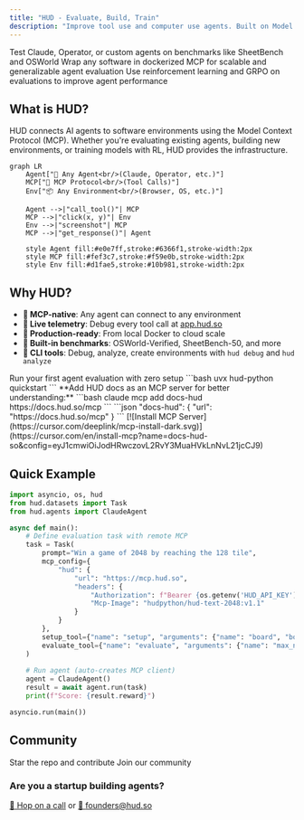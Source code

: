 ```yaml
---
title: "HUD - Evaluate, Build, Train"
description: "Improve tool use and computer use agents. Built on Model Context Protocol."
---
```


<CardGroup cols={3}>
<Card title="I want to evaluate agents" icon="robot" href="/evaluate-agents">
  Test Claude, Operator, or custom agents on benchmarks like SheetBench and OSWorld
</Card>

<Card title="I want to build environments" icon="cube" href="/build-environments">
  Wrap any software in dockerized MCP for scalable and generalizable agent evaluation
</Card>

<Card title="I want to train agents" icon="brain" href="/train-agents">
  Use reinforcement learning and GRPO on evaluations to improve agent performance
</Card>
</CardGroup>

## What is HUD?

HUD connects AI agents to software environments using the Model Context Protocol (MCP). Whether you're evaluating existing agents, building new environments, or training models with RL, HUD provides the infrastructure.

```mermaid
graph LR
    Agent["🤖 Any Agent<br/>(Claude, Operator, etc.)"]
    MCP["🔌 MCP Protocol<br/>(Tool Calls)"]
    Env["📦 Any Environment<br/>(Browser, OS, etc.)"]
    
    Agent -->|"call_tool()"| MCP
    MCP -->|"click(x, y)"| Env
    Env -->|"screenshot"| MCP
    MCP -->|"get_response()"| Agent
    
    style Agent fill:#e0e7ff,stroke:#6366f1,stroke-width:2px
    style MCP fill:#fef3c7,stroke:#f59e0b,stroke-width:2px
    style Env fill:#d1fae5,stroke:#10b981,stroke-width:2px
```

## Why HUD?

- **🔌 MCP-native**: Any agent can connect to any environment
- **📡 Live telemetry**: Debug every tool call at [app.hud.so](https://app.hud.so)
- **🚀 Production-ready**: From local Docker to cloud scale
- **🎯 Built-in benchmarks**: OSWorld-Verified, SheetBench-50, and more
- **🔧 CLI tools**: Debug, analyze, create environments with `hud debug` and `hud analyze`

<CardGroup cols={2}>
<Card title="3-minute quickstart" icon="bolt" href="/quickstart">
  Run your first agent evaluation with zero setup
</Card>

<Card title="Clone starter project" icon="code-branch">
  ```bash
  uvx hud-python quickstart
  ```
</Card>
</CardGroup>

<Card title="Using an AI assistant?" icon="sparkles">
**Add HUD docs as an MCP server for better understanding:**

<Tabs>
  <Tab title="Claude">
    ```bash
    claude mcp add docs-hud https://docs.hud.so/mcp
    ```
  </Tab>
  <Tab title="Cursor">
    ```json
    "docs-hud": {
      "url": "https://docs.hud.so/mcp"
    }
    ```
     [![Install MCP Server](https://cursor.com/deeplink/mcp-install-dark.svg)](https://cursor.com/en/install-mcp?name=docs-hud-so&config=eyJ1cmwiOiJodHRwczovL2RvY3MuaHVkLnNvL21jcCJ9)
  </Tab>
</Tabs>
</Card>

## Quick Example

```python
import asyncio, os, hud
from hud.datasets import Task
from hud.agents import ClaudeAgent

async def main():
    # Define evaluation task with remote MCP
    task = Task(
        prompt="Win a game of 2048 by reaching the 128 tile",
        mcp_config={
            "hud": {
                "url": "https://mcp.hud.so",
                "headers": {
                    "Authorization": f"Bearer {os.getenv('HUD_API_KEY')}",
                    "Mcp-Image": "hudpython/hud-text-2048:v1.1"
                }
            }
        },
        setup_tool={"name": "setup", "arguments": {"name": "board", "board_size": 4}},
        evaluate_tool={"name": "evaluate", "arguments": {"name": "max_number", "target": 128}}
    )
    
    # Run agent (auto-creates MCP client)
    agent = ClaudeAgent()
    result = await agent.run(task)
    print(f"Score: {result.reward}")

asyncio.run(main())
```

## Community

<CardGroup cols={2}>
<Card title="GitHub" icon="github" href="https://github.com/hud-evals/hud-python">
  Star the repo and contribute
</Card>

<Card title="Discord" icon="discord" href="https://discord.gg/hud-evals">
  Join our community
</Card>
</CardGroup>

### Are you a startup building agents?

[📅 Hop on a call](https://cal.com/jay-ram-z6st6w/demo) or [📧 founders@hud.so](mailto:founders@hud.so)

